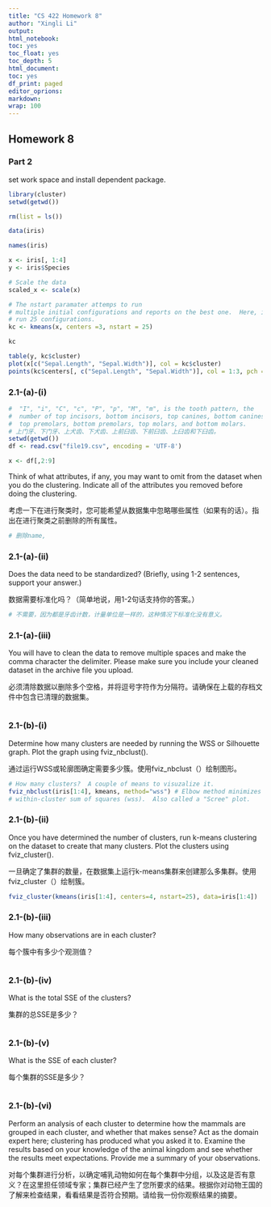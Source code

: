 ```yaml
---
title: "CS 422 Homework 8"
author: "Xingli Li"
output:
html_notebook:
toc: yes
toc_float: yes
toc_depth: 5
html_document:
toc: yes
df_print: paged
editor_oprions:
markdown:
wrap: 100
---
```


## Homework 8

### Part 2

set work space and install dependent package.

```r
library(cluster)
setwd(getwd())
```

```r
rm(list = ls())

data(iris)

names(iris)

x <- iris[, 1:4]
y <- iris$Species

# Scale the data
scaled_x <- scale(x)

# The nstart paramater attemps to run
# multiple initial configurations and reports on the best one.  Here, it will
# run 25 configurations.
kc <- kmeans(x, centers =3, nstart = 25)

kc
```

```r
table(y, kc$cluster)
plot(x[c("Sepal.Length", "Sepal.Width")], col = kc$cluster)
points(kc$centers[, c("Sepal.Length", "Sepal.Width")], col = 1:3, pch = 23, cex = 3)
```

### 2.1-(a)-(i)

```r
#  "I", "i", "C", "c", "P", "p", "M", "m", is the tooth pattern, the 
#  number of top incisors, bottom incisors, top canines, bottom canines, 
#  top premolars, bottom premolars, top molars, and bottom molars.
# 上门牙、下门牙、上犬齿、下犬齿、上前臼齿、下前臼齿、上臼齿和下臼齿。
setwd(getwd())
df <- read.csv("file19.csv", encoding = 'UTF-8')

x <- df[,2:9]
```

Think of what attributes, if any, you may want to omit from the dataset when you do the clustering. Indicate all of the attributes you removed before doing the clustering.

考虑一下在进行聚类时，您可能希望从数据集中忽略哪些属性（如果有的话）。指出在进行聚类之前删除的所有属性。

```r


# 删除name,
```

### 2.1-(a)-(ii)

Does the data need to be standardized? (Briefly, using 1-2 sentences, support your answer.)

数据需要标准化吗？（简单地说，用1-2句话支持你的答案。）

```r

# 不需要，因为都是牙齿计数，计量单位是一样的，这种情况下标准化没有意义。
```

### 2.1-(a)-(iii)

You will have to clean the data to remove multiple spaces and make the comma character the delimiter. Please make sure you include your cleaned dataset in the archive file you upload.

必须清除数据以删除多个空格，并将逗号字符作为分隔符。请确保在上载的存档文件中包含已清理的数据集。

```r

```

### 2.1-(b)-(i)

Determine how many clusters are needed by running the WSS or Silhouette graph. Plot the graph using fviz_nbclust().

通过运行WSS或轮廓图确定需要多少簇。使用fviz_nbclust（）绘制图形。

```r
# How many clusters?  A couple of means to visuzalize it.
fviz_nbclust(iris[1:4], kmeans, method="wss") # Elbow method minimizes total
# within-cluster sum of squares (wss).  Also called a "Scree" plot.
```

### 2.1-(b)-(ii)

Once you have determined the number of clusters, run k-means clustering on the dataset to create that many clusters. Plot the clusters using fviz_cluster().

一旦确定了集群的数量，在数据集上运行k-means集群来创建那么多集群。使用fviz_cluster（）绘制簇。

```r

fviz_cluster(kmeans(iris[1:4], centers=4, nstart=25), data=iris[1:4])
```

### 2.1-(b)-(iii)

How many observations are in each cluster?

每个簇中有多少个观测值？

```r

```

### 2.1-(b)-(iv)

What is the total SSE of the clusters?

集群的总SSE是多少？

```r

```

### 2.1-(b)-(v)

What is the SSE of each cluster?

每个集群的SSE是多少？

```r

```

### 2.1-(b)-(vi)

Perform an analysis of each cluster to determine how the mammals are grouped in each cluster, and whether that makes sense? Act as the domain expert here; clustering has produced what you asked it to. Examine the results based on your knowledge of the animal kingdom and see whether the results meet expectations. Provide me a summary of your observations.

对每个集群进行分析，以确定哺乳动物如何在每个集群中分组，以及这是否有意义？在这里担任领域专家；集群已经产生了您所要求的结果。根据你对动物王国的了解来检查结果，看看结果是否符合预期。请给我一份你观察结果的摘要。

```r



```
